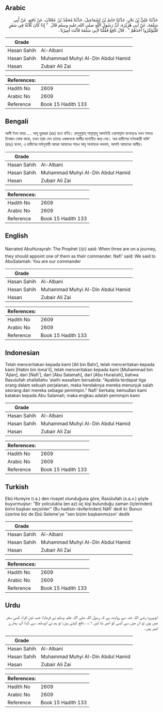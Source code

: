 ## Arabic


<div dir="rtl" lang="ar" style={{fontSize:'larger',backgroundColor:'#f8f9fa',padding:20}}>
حَدَّثَنَا عَلِيُّ بْنُ بَحْرٍ، حَدَّثَنَا حَاتِمُ بْنُ إِسْمَاعِيلَ، حَدَّثَنَا مُحَمَّدُ بْنُ عَجْلاَنَ، عَنْ نَافِعٍ، عَنْ أَبِي سَلَمَةَ، عَنْ أَبِي هُرَيْرَةَ، أَنَّ رَسُولَ اللَّهِ صلى الله عليه وسلم قَالَ ‏ "‏ إِذَا كَانَ ثَلاَثَةٌ فِي سَفَرٍ فَلْيُؤَمِّرُوا أَحَدَهُمْ ‏"‏ ‏.‏ قَالَ نَافِعٌ فَقُلْنَا لأَبِي سَلَمَةَ فَأَنْتَ أَمِيرُنَا ‏.‏
</div>
<div style={{backgroundColor:'#f8f9fa',padding:20, marginBottom: 10}}><table> <thead> <tr> <th>Grade</th> <th></th> </tr> </thead> <tbody> <tr><td>Hasan Sahih</td><td>Al-Albani</td></tr><tr><td>Hasan Sahih</td><td>Muhammad Muhyi Al-Din Abdul Hamid</td></tr><tr><td>Hasan</td><td>Zubair Ali Zai</td></tr></tbody></table><table> <thead> <tr> <th>References:</th> <th></th> </tr> </thead> <tbody><tr><td>Hadith No</td><td>2609</td></tr><tr><td>Arabic No</td><td>2609</td></tr><tr><td>Reference</td><td>Book 15 Hadith 133</td></tr></tbody></table></div>

## Bengali


<div dir="ltr" lang="bn" style={{fontSize:'larger',backgroundColor:'#f8f9fa',padding:20}}>
আলী ইবন বাহর .... আবূ হুরায়রা (রাঃ) হতে বর্ণিত। রাসূলুল্লাহ্ সাল্লাল্লাহু আলাইহি ওয়াসাল্লাম বলেছেনঃ যখন সফরে তিনজন লোক থাকে, তখন তারা যেন তাদের একজনকে আমীর মনোনীত করে নেয়। অত্র হাদীসের বর্ণনাকারী নাফি' (রহঃ) বলেন, এ হাদীসের মর্মানুযায়ী আমরা আমাদের শায়খ আবূ সালামকে বললাম, আপনি আমাদের আমীর।
</div>
<div style={{backgroundColor:'#f8f9fa',padding:20, marginBottom: 10}}><table> <thead> <tr> <th>Grade</th> <th></th> </tr> </thead> <tbody> <tr><td>Hasan Sahih</td><td>Al-Albani</td></tr><tr><td>Hasan Sahih</td><td>Muhammad Muhyi Al-Din Abdul Hamid</td></tr><tr><td>Hasan</td><td>Zubair Ali Zai</td></tr></tbody></table><table> <thead> <tr> <th>References:</th> <th></th> </tr> </thead> <tbody><tr><td>Hadith No</td><td>2609</td></tr><tr><td>Arabic No</td><td>2609</td></tr><tr><td>Reference</td><td>Book 15 Hadith 133</td></tr></tbody></table></div>

## English


<div dir="ltr" lang="en" style={{fontSize:'larger',backgroundColor:'#f8f9fa',padding:20}}>
Narrated AbuHurayrah: The Prophet (ﷺ) said: When three are on a journey, they should appoint one of them as their commander. Nafi' said: We said to AbuSalamah: You are our commander
</div>
<div style={{backgroundColor:'#f8f9fa',padding:20, marginBottom: 10}}><table> <thead> <tr> <th>Grade</th> <th></th> </tr> </thead> <tbody> <tr><td>Hasan Sahih</td><td>Al-Albani</td></tr><tr><td>Hasan Sahih</td><td>Muhammad Muhyi Al-Din Abdul Hamid</td></tr><tr><td>Hasan</td><td>Zubair Ali Zai</td></tr></tbody></table><table> <thead> <tr> <th>References:</th> <th></th> </tr> </thead> <tbody><tr><td>Hadith No</td><td>2609</td></tr><tr><td>Arabic No</td><td>2609</td></tr><tr><td>Reference</td><td>Book 15 Hadith 133</td></tr></tbody></table></div>

## Indonesian


<div dir="ltr" lang="id" style={{fontSize:'larger',backgroundColor:'#f8f9fa',padding:20}}>
Telah menceritakan kepada kami [Ali bin Bahr], telah menceritakan kepada kami [Hatim bin Isma'il], telah menceritakan kepada kami [Muhammad bin 'Ajlan], dari [Nafi'], dari [Abu Salamah], dari [Abu Hurairah], bahwa Rasulullah shallallahu 'alaihi wasallam bersabda: "Apabila terdapat tiga orang dalam sebuah perjalanan, maka hendaknya mereka menunjuk salah seorang dari mereka sebagai pemimpin." Nafi' berkata; kemudian kami katakan kepada Abu Salamah; maka engkau adalah pemimpin kami
</div>
<div style={{backgroundColor:'#f8f9fa',padding:20, marginBottom: 10}}><table> <thead> <tr> <th>Grade</th> <th></th> </tr> </thead> <tbody> <tr><td>Hasan Sahih</td><td>Al-Albani</td></tr><tr><td>Hasan Sahih</td><td>Muhammad Muhyi Al-Din Abdul Hamid</td></tr><tr><td>Hasan</td><td>Zubair Ali Zai</td></tr></tbody></table><table> <thead> <tr> <th>References:</th> <th></th> </tr> </thead> <tbody><tr><td>Hadith No</td><td>2609</td></tr><tr><td>Arabic No</td><td>2609</td></tr><tr><td>Reference</td><td>Book 15 Hadith 133</td></tr></tbody></table></div>

## Turkish


<div dir="ltr" lang="tr" style={{fontSize:'larger',backgroundColor:'#f8f9fa',padding:20}}>
Ebû Hureyre (r.a.) den rivayet olunduğuna göre, Rasûlullah (s.a.v.) şöyle buyurmuştur: "Bir yolculukta (en az) üç kişi bulunduğu zaman (içlerinden) birini başkan seçsinler" (Bu hadisin râvîlerinden) Nâfi' dedi ki: Bunun üzerine biz de Ebû Seleme'ye "sen bizim başkanımızsın' dedik
</div>
<div style={{backgroundColor:'#f8f9fa',padding:20, marginBottom: 10}}><table> <thead> <tr> <th>Grade</th> <th></th> </tr> </thead> <tbody> <tr><td>Hasan Sahih</td><td>Al-Albani</td></tr><tr><td>Hasan Sahih</td><td>Muhammad Muhyi Al-Din Abdul Hamid</td></tr><tr><td>Hasan</td><td>Zubair Ali Zai</td></tr></tbody></table><table> <thead> <tr> <th>References:</th> <th></th> </tr> </thead> <tbody><tr><td>Hadith No</td><td>2609</td></tr><tr><td>Arabic No</td><td>2609</td></tr><tr><td>Reference</td><td>Book 15 Hadith 133</td></tr></tbody></table></div>

## Urdu


<div dir="rtl" lang="ur" style={{fontSize:'larger',backgroundColor:'#f8f9fa',padding:20}}>
ابوہریرہ رضی اللہ عنہ سے روایت ہے کہ رسول اللہ صلی اللہ علیہ وسلم نے فرمایا: جب تین افراد کسی سفر میں ہوں تو ان میں سے کسی کو امیر بنا لیں ۱؎ ، نافع کہتے ہیں: تو ہم نے ابوسلمہ سے کہا: آپ ہمارے امیر ہیں۔
</div>
<div style={{backgroundColor:'#f8f9fa',padding:20, marginBottom: 10}}><table> <thead> <tr> <th>Grade</th> <th></th> </tr> </thead> <tbody> <tr><td>Hasan Sahih</td><td>Al-Albani</td></tr><tr><td>Hasan Sahih</td><td>Muhammad Muhyi Al-Din Abdul Hamid</td></tr><tr><td>Hasan</td><td>Zubair Ali Zai</td></tr></tbody></table><table> <thead> <tr> <th>References:</th> <th></th> </tr> </thead> <tbody><tr><td>Hadith No</td><td>2609</td></tr><tr><td>Arabic No</td><td>2609</td></tr><tr><td>Reference</td><td>Book 15 Hadith 133</td></tr></tbody></table></div>